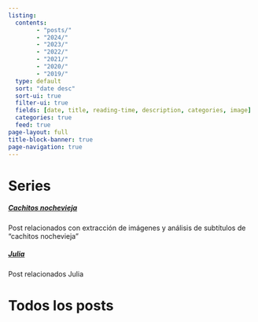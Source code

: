 ```yaml
---
listing:
  contents:
        - "posts/"
        - "2024/"
        - "2023/"
        - "2022/"
        - "2021/"
        - "2020/"
        - "2019/"
  type: default
  sort: "date desc"
  sort-ui: true
  filter-ui: true
  fields: [date, title, reading-time, description, categories, image]
  categories: true
  feed: true 
page-layout: full
title-block-banner: true
page-navigation: true
---
```


# Series

##### [Cachitos nochevieja](cachitos.html)
Post relacionados con extracción de imágenes y análisis de subtítulos de "cachitos nochevieja" 

##### [Julia](julia.html)
Post relacionados Julia


# Todos los posts